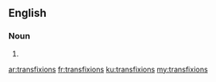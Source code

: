 ==English==

===Noun===
{{head|en|plural}}

# {{plural of|transfixion|lang=en|nocat=1}}

[[ar:transfixions]]
[[fr:transfixions]]
[[ku:transfixions]]
[[my:transfixions]]